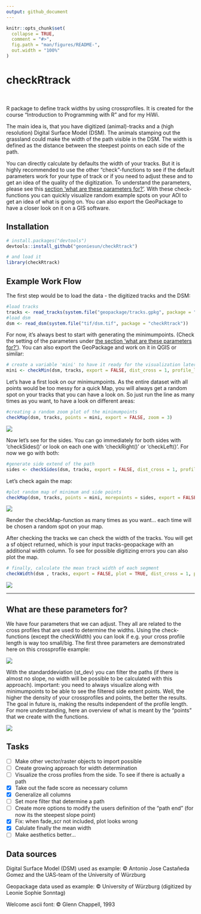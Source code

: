 ```yaml
---
output: github_document
---
```


<!-- README.md is generated from README.Rmd. Please edit that file -->

```r
knitr::opts_chunk$set(
  collapse = TRUE,
  comment = "#>",
  fig.path = "man/figures/README-",
  out.width = "100%"
)
```

# checkRtrack

<img alt="" src=https://img.shields.io/badge/first-check_for_a_snack-yellow>
<img alt="" src=https://img.shields.io/badge/in_your-backpack-yellow>
<img alt="" src=https://img.shields.io/badge/to-check_R_track-green>
<img alt="" src=https://img.shields.io/badge/with-a_happy_stomach-yellow>


R package to define track widths by using crossprofiles. It is created for the course "Introduction to Programming with R" and for my HiWi. 

The main idea is, that you have digitized (animal)-tracks and a (high resolution) Digital Surface Model (DSM). The animals stamping out the grassland could make the width of the path visible in the DSM. The width is defined as the distance between the steepest points on each side of the path.

You can directly calculate by defaults the width of your tracks. But it is highly recommended to use the other "check"-functions to see if the default parameters work for your type of track or if you need to adjust these and to get an idea of the quality of the digitization. To understand the parameters, please see this [ section 'what are these parameters for?'](https://github.com/geoniesun/checkRtrack?tab=readme-ov-file#what-are-these-parameters-for). With these check-functions you can quickly visualize random example spots on your AOI to get an idea of what is going on. You can also export the GeoPackage to have a closer look on it on a GIS software. 




## Installation

``` r
# install.packages("devtools")
devtools::install_github("geoniesun/checkRtrack")

# and load it 
library(checkRtrack)
```

## Example Work Flow

The first step would be to load the data - the digitized tracks and the DSM:

``` r
#load tracks 
tracks <- read_tracks(system.file("geopackage/tracks.gpkg", package = "checkRtrack"))
#load dsm
dsm <- read_dsm(system.file("tif/dsm.tif", package = "checkRtrack"))
``` 

For now, it's always best to start with generating the minimumpoints. (Check the setting of the parameters under [the section 'what are these parameters for?'](https://github.com/geoniesun/checkRtrack?tab=readme-ov-file#what-are-these-parameters-for)). You can also export the GeoPackage and work on it in QGIS or similar:


``` r
# create a variable 'mini' to have it ready for the visualization later
mini <- checkMin(dsm, tracks, export = FALSE, dist_cross = 1, profile_length = 1, dist_cross_points = 0.05, st_dev = 0.06)
``` 

Let's have a first look on our minimumpoints. As the entire dataset with all points would be too messy for a quick Map, you will always get a random spot on your tracks that you can have a look on. So just run the line as many times as you want, to have a look on different areas:

``` r
#creating a random zoom plot of the minimumpoints
checkMap(dsm, tracks, points = mini, export = FALSE, zoom = 3)
``` 
![](images/example5mz3.png)

Now let's see for the sides. You can go immediately for both sides with 'checkSides()' or look on each one with 'checkRight()' or 'checkLeft()'. For now we go with both:


``` r
#generate side extend of the path
sides <- checkSides(dsm, tracks, export = FALSE, dist_cross = 1, profile_length = 1, dist_cross_points = 0.05)
``` 

Let's check again the map:

``` r
#plot random map of minimum and side points
checkMap(dsm, tracks, points = mini, morepoints = sides, export = FALSE, zoom = 3)
``` 
![](images/example2lrmzoom3.png)

Render the checkMap-function as many times as you want... each time will be chosen a random spot on your map.

After checking the tracks we can check the width of the tracks. You will get a sf object returned, which is your input tracks-geopackage with an additional width column. To see for possible digitizing errors you can also plot the map.

``` r
# finally, calculate the mean track width of each segment
checkWidth(dsm , tracks, export = FALSE, plot = TRUE, dist_cross = 1, profile_length = 1, dist_cross_points = 0.05, st_dev = 0.06)
``` 

![](images/width_vs_type.png)



---

## What are these parameters for?

We have four parameters that we can adjust. They all are related to the cross profiles that are used to determine the widths. Using the check-functions (except the checkWidth) you can look if e.g. your cross profile length is way too small/big. The first three parameters are demonstrated here on this crossprofile example:

![](images/parameters.png)

With the standarddeviation (st_dev) you can filter the paths (if there is almost no slope, no width will be possible to be calculated with this approach). important: you need to always visualize along with minimumpoints to be able to see the filtered side extent points. 
Well, the higher the density of your crossprofiles and points, the better the results. 
The goal in future is, making the results independent of the profile length. 
For more understanding, here an overview of what is meant by the "points" that we create with the functions. 

![](images/tracks.jpg)



## Tasks

- [ ]  Make other vector/raster objects to import possible
- [ ]  Create growing approach for width determination
- [ ]  Visualize the cross profiles from the side. To see if there is actually a path
- [x]  Take out the fade score as necessary column
- [x]  Generalize all columns
- [ ]  Set more filter that determine a path
- [ ]  Create more options to modify the users definition of the "path end" (for now its the steepest slope point)
- [x]  Fix: when fade_scr not included, plot looks wrong
- [x]  Calulate finally the mean width 
- [ ]  Make aesthetics better... 


## Data sources
Digital Surface Model (DSM) used as example:
© Antonio Jose Castañeda Gomez and the UAS-team of the University of Würzburg

Geopackage data used as example:
© University of Würzburg (digitized by Leonie Sophie Sonntag)

Welcome ascii font:
© Glenn Chappell, 1993
